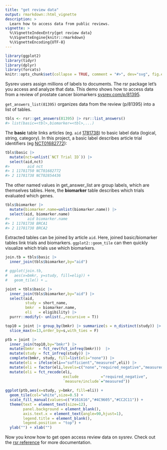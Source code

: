 ```yaml
---
title: "get review data"
output: rmarkdown::html_vignette
description: >
  Learn how to access data from public reviews.
vignette: >
  %\VignetteIndexEntry{get review data}
  %\VignetteEngine{knitr::rmarkdown}
  %\VignetteEncoding{UTF-8}
---
```


```r
library(ggplot2) 
library(tidyr)
library(dplyr)
library(forcats)
knitr::opts_chunk$set(collapse = TRUE, comment = "#>", dev="svg", fig.ext = "svg")
```

Sysrev users assign millions of labels to documents. The rsr package let's you access and analyze that data. This demo shows how to access data from a review of prostate cancer biomarkers [sysrev.com/p/81395](https://sysrev.com/p/81395).

`get_answers_list(81395)` organizes data from the review (p/81395) into a list of tables.

```r
tbls <- rsr::get_answers(81395) |> rsr::list_answers()
#> list(basic=<tbl>,biomarker=<tbl>,...)
```



The **basic** table links articles (eg. `aid` [1781738](https://sysrev.com/p/81395/article/11781738)) to basic label data (logical, string, category). In this project, a basic label describes article trial identifiers (eg [NCT01682772](https://clinicaltrials.gov/ct2/show/NCT01682772)):

```r
tbls$basic |> 
  mutate(nct=unlist(`NCT Trial ID`)) |> 
  select(aid,nct)
#>        aid nct        
#> 1 11781750 NCT01682772
#> 2 11781738 NCT02854436
```

The other named values in get_answer_list are group labels, which are themselves tables. Here, the **biomarker** table describes which trials evaluated which genes.

```r
tbls$biomarker |> 
  mutate(biomarker.name=unlist(biomarker.name)) |> 
  select(aid, biomarker.name)
#>        aid biomarker.name
#> 1 11781738 BRCA1 
#> 2 11781738 BRCA2 
```

Extracted tables can be joined by article `aid`. Here, joined basic/biomarker tables link trials and biomarkers. `ggplot2::geom_tile` can then quickly visualize which trials use which biomarkers.

```r
join.tb = tbls$basic |> 
  inner_join(tbls$biomarker,by="aid")

# ggplot(join.tb,
#   aes(x=bmkr, y=study, fill=elig)) + 
#   geom_tile() + …
```

```r
joint = tbls$basic |> 
  inner_join(tbls$biomarker,by="aid") |> 
  select(aid,
         study = short_name,
         bmkr  = biomarker.name,
         eli   = eligibility) |> 
  purrr::modify(~ unlist(.,recursive = T))

top10 = joint |> group_by(bmkr) |> summarize(s = n_distinct(study)) |> 
  slice_max(n=13,order_by=s,with_ties = F)

ptb = joint |> 
  inner_join(top10,by="bmkr") |> 
  mutate(bmkr  = fct_rev(fct_infreq(bmkr)))  |> 
  mutate(study = fct_infreq(study)) |>
  complete(bmkr, study, fill=list(eli="none")) |> 
  mutate(eli = ifelse(eli=="sufficient","measured",eli)) |> 
  mutate(eli = factor(eli,levels=c("none","required_negative","measured"))) |> 
  mutate(eli = fct_recode(eli,
                          exclude          ="required_negative",
                          `measure/include`="measured"))
  
ggplot(ptb,aes(x=study, y=bmkr, fill=eli)) +
  geom_tile(col="white",size=0.5) + 
  scale_fill_manual(values=c("#161616","#4C9605","#CC2C11")) + 
  theme(text = element_text(size=12),
        panel.background = element_blank(),
        axis.text.x = element_text(angle=90,hjust=1), 
        legend.title = element_blank(),
        legend.position = "top") + 
  ylab("") + xlab("")
```

Now you know how to get open access review data on sysrev. Check out the [rsr reference](https://r.sysrev.com/reference/index.html) for more documentation.